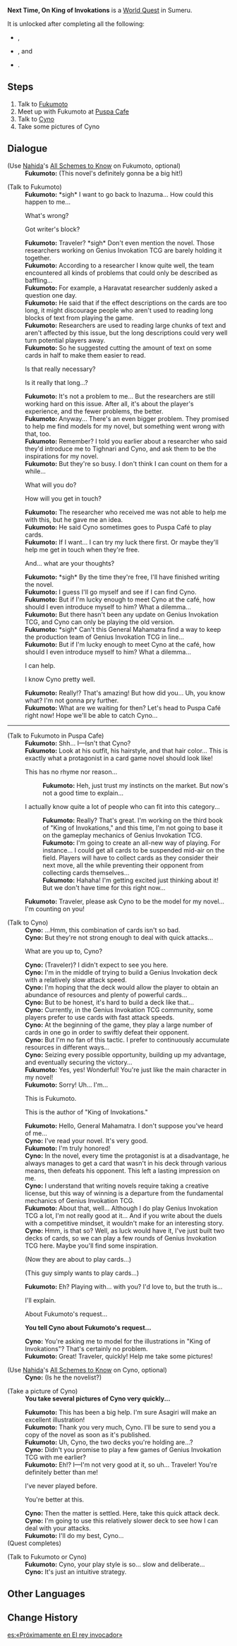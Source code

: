 {{Quest Infobox
|id            = 23035
|image         = World Quest Next Time On King of Invokations.png
|type          = World
|summary       = <!-- editor written summary. quest description goes to dialogue -->
|requirement   = Complete
* [[Akasha Pulses, the Kalpa Flame Rises]],
* [[King of Invokations]], and
* [[Sands of Solitude]]
|characters    = Cyno; Fukumoto (King of Invokations); Paimon; Traveler
|startLocation = [[Sumeru City]], [[Sumeru]]
|region        = Sumeru
|area          = Avidya Forest
|subarea       = Sumeru City
|next          = 
|exp           = 150
|mora          = 20,000
|primogems     = 20
}}
'''Next Time, On King of Invokations''' is a [[World Quest]] in Sumeru.

It is unlocked after completing all the following:
* {{Quest|Akasha Pulses, the Kalpa Flame Rises}},
* {{Quest|King of Invokations}}, and
* {{Quest|Sands of Solitude}}.

==Steps==
# Talk to [[Fukumoto (King of Invokations)|Fukumoto]]
# Meet up with Fukumoto at [[Puspa Cafe]]
# Talk to [[Cyno]]
# Take some pictures of Cyno

==Dialogue==
{{Quest Description|Something seems to be bothering the novelist, Fukumoto...}}
{{Dialogue start}}
;(Use [[Nahida]]'s [[All Schemes to Know]] on Fukumoto, optional)
:'''Fukumoto:''' (This novel's definitely gonna be a big hit!)

;(Talk to Fukumoto)
:'''Fukumoto:''' *sigh* I want to go back to Inazuma... How could this happen to me...
:{{DIcon}} What's wrong?
:{{DIcon}} Got writer's block?
:'''Fukumoto:''' Traveler? *sigh* Don't even mention the novel. Those researchers working on Genius Invokation TCG are barely holding it together.
:'''Fukumoto:''' According to a researcher I know quite well, the team encountered all kinds of problems that could only be described as baffling...
:'''Fukumoto:''' For example, a Haravatat researcher suddenly asked a question one day.
:'''Fukumoto:''' He said that if the effect descriptions on the cards are too long, it might discourage people who aren't used to reading long blocks of text from playing the game.
:'''Fukumoto:''' Researchers are used to reading large chunks of text and aren't affected by this issue, but the long descriptions could very well turn potential players away.
:'''Fukumoto:''' So he suggested cutting the amount of text on some cards in half to make them easier to read.
:{{DIcon}} Is that really necessary?
:{{DIcon}} Is it really that long...?
:'''Fukumoto:''' It's not a problem to me... But the researchers are still working hard on this issue. After all, it's about the player's experience, and the fewer problems, the better.
:'''Fukumoto:''' Anyway... There's an even bigger problem. They promised to help me find models for my novel, but something went wrong with that, too.
:'''Fukumoto:''' Remember? I told you earlier about a researcher who said they'd introduce me to Tighnari and Cyno, and ask them to be the inspirations for my novel.
:'''Fukumoto:''' But they're so busy. I don't think I can count on them for a while...
:{{DIcon}} What will you do?
:{{DIcon}} How will you get in touch?
:'''Fukumoto:''' The researcher who received me was not able to help me with this, but he gave me an idea.
:'''Fukumoto:''' He said Cyno sometimes goes to Puspa Café to play cards.
:'''Fukumoto:''' If I want... I can try my luck there first. Or maybe they'll help me get in touch when they're free.
:{{DIcon}} And... what are your thoughts?
:'''Fukumoto:''' *sigh* By the time they're free, I'll have finished writing the novel.
:'''Fukumoto:''' I guess I'll go myself and see if I can find Cyno.
:'''Fukumoto:''' But if I'm lucky enough to meet Cyno at the café, how should I even introduce myself to him? What a dilemma...
:'''Fukumoto:''' But there hasn't been any update on Genius Invokation TCG, and Cyno can only be playing the old version.
:'''Fukumoto:''' *sigh* Can't this General Mahamatra find a way to keep the production team of Genius Invokation TCG in line...
:'''Fukumoto:''' But if I'm lucky enough to meet Cyno at the café, how should I even introduce myself to him? What a dilemma...
:{{DIcon}} I can help.
:{{DIcon}} I know Cyno pretty well.
:'''Fukumoto:''' Really!? That's amazing! But how did you... Uh, you know what? I'm not gonna pry further.
:'''Fukumoto:''' What are we waiting for then? Let's head to Puspa Café right now! Hope we'll be able to catch Cyno...
----
;(Talk to Fukumoto in Puspa Cafe)
:'''Fukumoto:''' Shh... I&mdash;Isn't that Cyno?
:'''Fukumoto:''' Look at his outfit, his hairstyle, and that hair color... This is exactly what a protagonist in a card game novel should look like!
:{{DIcon}} This has no rhyme nor reason...
::'''Fukumoto:''' Heh, just trust my instincts on the market. But now's not a good time to explain...
:{{DIcon}} I actually know quite a lot of people who can fit into this category...
::'''Fukumoto:''' Really? That's great. I'm working on the third book of "King of Invokations," and this time, I'm not going to base it on the gameplay mechanics of Genius Invokation TCG.
::'''Fukumoto:''' I'm going to create an all-new way of playing. For instance... I could get all cards to be suspended mid-air on the field. Players will have to collect cards as they consider their next move, all the while preventing their opponent from collecting cards themselves...
::'''Fukumoto:''' Hahaha! I'm getting excited just thinking about it! But we don't have time for this right now...
:'''Fukumoto:''' Traveler, please ask Cyno to be the model for my novel... I'm counting on you!

;(Talk to Cyno)
:'''Cyno:''' ...Hmm, this combination of cards isn't so bad.
:'''Cyno:''' But they're not strong enough to deal with quick attacks...
:{{DIcon}} What are you up to, Cyno?
:'''Cyno:''' (Traveler)? I didn't expect to see you here.
:'''Cyno:''' I'm in the middle of trying to build a Genius Invokation deck with a relatively slow attack speed.
:'''Cyno:''' I'm hoping that the deck would allow the player to obtain an abundance of resources and plenty of powerful cards...
:'''Cyno:''' But to be honest, it's hard to build a deck like that...
:'''Cyno:''' Currently, in the Genius Invokation TCG community, some players prefer to use cards with fast attack speeds.
:'''Cyno:''' At the beginning of the game, they play a large number of cards in one go in order to swiftly defeat their opponent.
:'''Cyno:''' But I'm no fan of this tactic. I prefer to continuously accumulate resources in different ways...
:'''Cyno:''' Seizing every possible opportunity, building up my advantage, and eventually securing the victory...
:'''Fukumoto:''' Yes, yes! Wonderful! You're just like the main character in my novel!
:'''Fukumoto:''' Sorry! Uh... I'm...
:{{DIcon}} This is Fukumoto.
:{{DIcon}} This is the author of "King of Invokations."
:'''Fukumoto:''' Hello, General Mahamatra. I don't suppose you've heard of me...
:'''Cyno:''' I've read your novel. It's very good.
:'''Fukumoto:''' I'm truly honored!
:'''Cyno:''' In the novel, every time the protagonist is at a disadvantage, he always manages to get a card that wasn't in his deck through various means, then defeats his opponent. This left a lasting impression on me.
:'''Cyno:''' I understand that writing novels require taking a creative license, but this way of winning is a departure from the fundamental mechanics of Genius Invokation TCG.
:'''Fukumoto:''' About that, well... Although I do play Genius Invokation TCG a lot, I'm not really good at it... And if you write about the duels with a competitive mindset, it wouldn't make for an interesting story.
:'''Cyno:''' Hmm, is that so? Well, as luck would have it, I've just built two decks of cards, so we can play a few rounds of Genius Invokation TCG here. Maybe you'll find some inspiration.
:{{DIcon}} (Now they are about to play cards...)
:{{DIcon}} (This guy simply wants to play cards...)
:'''Fukumoto:''' Eh? Playing with... with you? I'd love to, but the truth is...
:{{DIcon}} I'll explain.
:{{DIcon}} About Fukumoto's request...

:'''You tell Cyno about Fukumoto's request...'''

:'''Cyno:''' You're asking me to model for the illustrations in "King of Invokations"? That's certainly no problem.
:'''Fukumoto:''' Great! Traveler, quickly! Help me take some pictures!

;(Use [[Nahida]]'s [[All Schemes to Know]] on Cyno, optional)
:'''Cyno:''' (Is he the novelist?)

;(Take a picture of Cyno)
:'''You take several pictures of Cyno very quickly...'''

:'''Fukumoto:''' This has been a big help. I'm sure Asagiri will make an excellent illustration!
:'''Fukumoto:''' Thank you very much, Cyno. I'll be sure to send you a copy of the novel as soon as it's published.
:'''Fukumoto:''' Uh, Cyno, the two decks you're holding are...?
:'''Cyno:''' Didn't you promise to play a few games of Genius Invokation TCG with me earlier?
:'''Fukumoto:''' Eh!? I&mdash;I'm not very good at it, so uh... Traveler! You're definitely better than me!
:{{DIcon}} I've never played before.
:{{DIcon}} You're better at this.
:'''Cyno:''' Then the matter is settled. Here, take this quick attack deck.
:'''Cyno:''' I'm going to use this relatively slower deck to see how I can deal with your attacks.
:'''Fukumoto:''' I'll do my best, Cyno...
;(Quest completes)

;(Talk to Fukumoto or Cyno)
:'''Fukumoto:''' Cyno, your play style is so... slow and deliberate...
:'''Cyno:''' It's just an intuitive strategy.
{{Dialogue end}}

==Other Languages==
{{Other Languages
|en      = Next Time, On King of Invokations...
|zhs     = 《召唤王・下集！是…》
|zhs_rm  = "Zhàohuàn-wāng - Xiàjí! Shì..."
|zht     = 《召喚王・下集！是…》
|zht_rm  = "Zhàohuàn-wāng - Xiàjí! Shì..."
|zh_tl   = 
|ja      = 『召喚王・下！って…』
|ja_rm   =  "Shoukan Ou - Ge! Tte..."
|ja_tl   = 
|ko      = 《소환왕・하편!은 언제…》
|ko_rm   = "Sohwanwang - Hapyeon!eun Eonje..."
|ko_tl   = "Summon King - Last Volume!When..."
|es      = «Próximamente en El rey invocador»
|es_tl   = "Coming Soon on The Summoner King"
|fr      = La prochaine fois, dans « Le roi des invocations »...
|fr_tl   = Next Time in "The King of Invocations"...
|ru      = В следующей части «Короля заклинаний»...
|ru_tl   = In Next Part of "King of Invocations"...
|th      = [ราชานักอัญเชิญ - ตอนต่อไป! คือ...]
|th_rm   = 
|th_tl   = 
|vi      = "Vua Triệu Hồi II! Là..."
|vi_tl   = "Summon King II! Is..."
|de      = „Ass-Beschwörer“ ... Band II?
|de_tl   = "Ace Summoner"... Volume II?
|id      = Judul untuk Episode Berikutnya Sang Raja Invokation
|id_tl   = Title For the Next Episode the King of Invokation
|pt      = A Seguir, em O Rei do Chamado Sagrado dos Sete...
|pt_tl   = 
|tr      = 
|tr_tl   = 
|it      = 
|it_tl   = 
}}

==Change History==
{{Change History|3.2}}

[[es:«Próximamente en El rey invocador»]]
